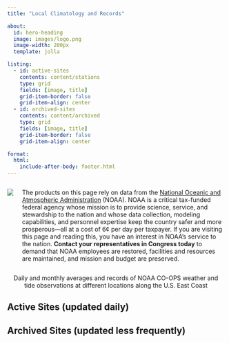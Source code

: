 ```yaml
---
title: "Local Climatology and Records"

about:
  id: hero-heading
  image: images/logo.png
  image-width: 200px
  template: jolla

listing:
  - id: active-sites
    contents: content/stations
    type: grid
    fields: [image, title]
    grid-item-border: false
    grid-item-align: center
  - id: archived-sites
    contents: content/archived
    type: grid
    fields: [image, title]
    grid-item-border: false
    grid-item-align: center

format:
  html:
    include-after-body: footer.html
---
```


::: {.callout-important title='SAVE NOAA!'}

:::: {.columns}
:::: {.column width="25%"}

![](https://cdn.oceanservice.noaa.gov/oceanserviceprod/facts/noaa-emblem-rgb-2022.png)

::::
:::: {.column}

The products on this page rely on data from the [National Oceanic and Atmospheric Administration](https://www.noaa.gov) (NOAA). NOAA is a critical tax-funded federal agency whose mission is to provide science, service, and stewardship to the nation and whose data collection, modeling capabilities, and personnel expertise keep the country safer and more prosperous---all at a cost of 6&cent; per day per taxpayer. If you are visiting this page and reading this, you have an interest in NOAA's service to the nation. **Contact your representatives in Congress today** to demand that NOAA employees are restored, facilities and resources are maintained, and mission and budget are preserved.

::::
::::

:::

::: {#hero-heading style="text-align: center"}
Daily and monthly averages and records of NOAA CO-OPS weather and \
tide observations at different locations along the U.S. East Coast
:::


## Active Sites (updated daily)

:::{#active-sites}
:::

## Archived Sites (updated less frequently)

:::{#archived-sites}
:::
